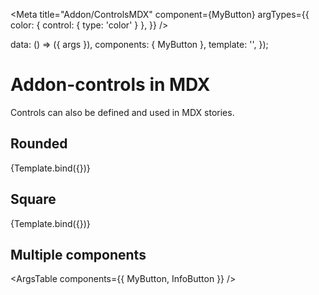 
<Meta
  title="Addon/ControlsMDX"
  component={MyButton}
  argTypes={{
    color: { control: { type: 'color' } },
  }}
/>

  data: () => ({ args }),
  components: { MyButton },
  template: '<my-button v-bind="args" />',
});

# Addon-controls in MDX

Controls can also be defined and used in MDX stories.

## Rounded

<Canvas>
  <Story
    name="Rounded"
    args={{
      rounded: true,
      color: '#f00',
      label: 'A Button with rounded edges',
    }}
  >
    {Template.bind({})}
  </Story>
</Canvas>

<Source story="Rounded" />

<ArgsTable story="Rounded" />

## Square

<Canvas>
  <Story
    name="Square"
    args={{
      // rounded: false, test out default value handling
      color: '#00f',
      label: 'A Button with square edges',
    }}
  >
    {Template.bind({})}
  </Story>
</Canvas>

<ArgsTable story="Square" />

## Multiple components

<ArgsTable components={{ MyButton, InfoButton }} />
